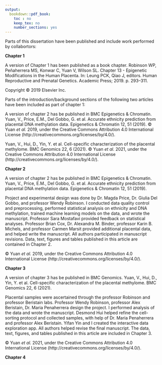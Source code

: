 ```yaml
---
output:
  bookdown::pdf_book:
    toc : no
    keep_tex: no
    number_sections: yes
---
```


<!-- This is mandatory! -->

Parts of this dissertation have been published and include work performed by collabortors:

**Chapter 1**

A version of Chapter 1 has been published as a book chapter. Robinson WP, Peñaherrera MS, Konwar C, Yuan V, Wilson SL. Chapter 13 - Epigenetic Modifications in the Human Placenta. In: Leung PCK, Qiao J, editors. Human Reproductive and Prenatal Genetics. Academic Press; 2019. p. 293–311.

Copyright © 2019 Elsevier Inc.

Parts of the introduction/background sections of the following two articles have been included as part of chapter 1:

A version of chapter 2 has be published in BMC Epigenetics & Chromatin. Yuan, V., Price, E.M., Del Gobbo, G. et al. Accurate ethnicity prediction from placental DNA methylation data. Epigenetics & Chromatin 12, 51 (2019).
© Yuan _et al._ 2019, under the Creative Commons Attribution 4.0 International 
License (http://creativecommons.org/licenses/by/4.0/).

Yuan, V., Hui, D., Yin, Y. et al. Cell-specific characterization of the placental methylome. BMC Genomics 22, 6 (2021).
© Yuan _et al._ 2021, under the Creative Commons Attribution 4.0 International 
License (http://creativecommons.org/licenses/by/4.0/).

**Chapter 2**

A version of chapter 2 has be published in BMC Epigenetics & Chromatin. Yuan, V., Price, E.M., Del Gobbo, G. et al. Accurate ethnicity prediction from placental DNA methylation data. Epigenetics & Chromatin 12, 51 (2019).

Project and experimental design was done by Dr. Magda Price, Dr. Giulia Del Gobbo, and professor Wendy Robinson. I conducted data quality control and preprocessing, performed statistical analysis on ethnicity and DNA methylation, trained machine learning models on the data, and wrote the manuscript. Professor Sara Mostafavi provided feedback on statistical analyses. Professor Brian Cox, Dr. Alexandra M. Binder, professor Karin B. Michels, and professor Carmen Marsit provided additional placental data, and helped write the manuscript. All authors participated in manuscript revisions. Data, text, figures and 
tables published in this article are contained in Chapter 2.

© Yuan _et al._ 2019, under the Creative Commons Attribution 4.0 International 
License (http://creativecommons.org/licenses/by/4.0/).

**Chapter 3**

A version of chapter 3 has be published in BMC Genomics. Yuan, V., Hui, D., Yin, Y. et al. Cell-specific characterization of the placental methylome. BMC Genomics 22, 6 (2021).

Placental samples were ascertained through the professor Robinson and professor Beristain labs. Professor Wendy Robinson, professor Alex Beristain, Dr. Maria Penaherrera design the project. I performed analysis of the data and wrote the manuscript. Desmond Hui helped refine the cell-sorting protocol and collected samples, with help of Dr. Maria Penaherrera and professor Alex Beristain. Yifan Yin and I created the interactive data exploration app. All authors helped revise the final manuscript. The data, text, figures, and tables published in this article are included in Chapter 3.

© Yuan _et al._ 2021, under the Creative Commons Attribution 4.0 International 
License (http://creativecommons.org/licenses/by/4.0/).

**Chapter 4**

